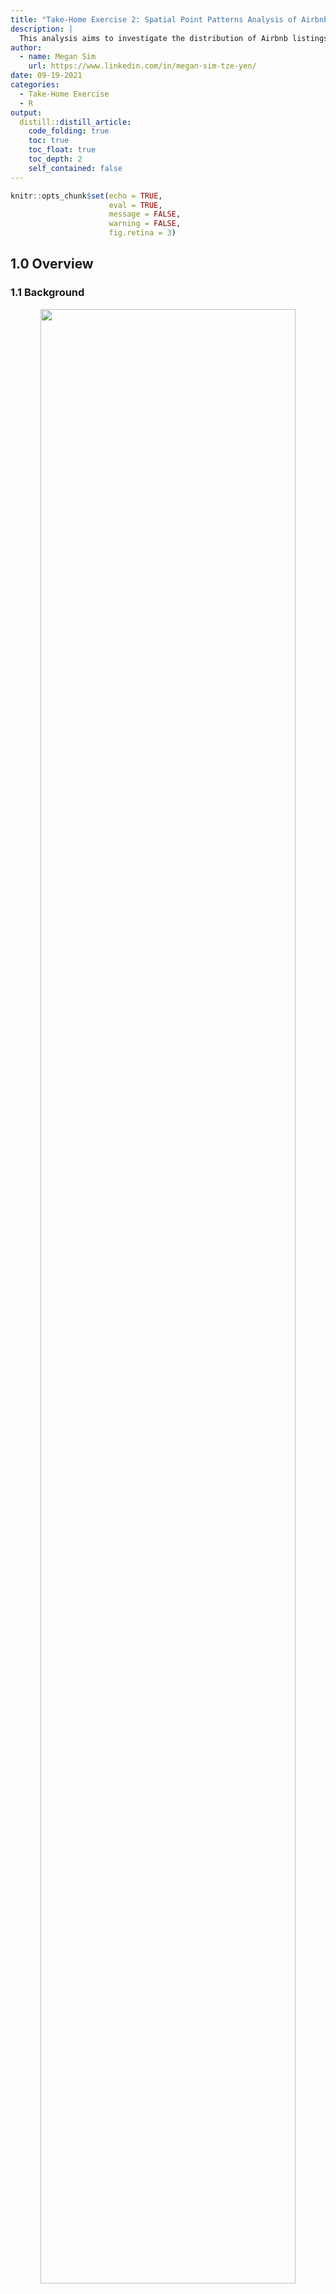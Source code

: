 ```yaml
---
title: "Take-Home Exercise 2: Spatial Point Patterns Analysis of Airbnb Listings in Singapore"
description: |
  This analysis aims to investigate the distribution of Airbnb listings and how location factors affect it.
author:
  - name: Megan Sim
    url: https://www.linkedin.com/in/megan-sim-tze-yen/
date: 09-19-2021
categories:
  - Take-Home Exercise
  - R
output:
  distill::distill_article:
    code_folding: true
    toc: true
    toc_float: true
    toc_depth: 2
    self_contained: false
---
```



```r
knitr::opts_chunk$set(echo = TRUE, 
                      eval = TRUE,
                      message = FALSE,
                      warning = FALSE,
                      fig.retina = 3)
```

## 1.0 Overview

### 1.1 Background
<center>
![](images/airbnb_email.jpg){width=90%}
</center>
*The email that started Airbnb. [Source](https://twitter.com/Bill_Gross/status/699646672125558784?)*

From a couple of air mattresses and a complimentary breakfast at $80/night to a billion-dollar international business, Airbnb stands as one of the greatest success stories of the sharing economy. Their peer-to-peer model of short-term home-sharing have found a foothold worldwide: from Washington DC to New Delhi, from Shanghai to Havana - convenient locations at low cost have garnered great support from hosts and travellers alike.

And how has Singapore accommodated this sector of the sharing revolution? 

Turns out: it hasn't. [Short-term rentals of less than three months remain illegal](https://www.channelnewsasia.com/singapore/no-change-3-month-minimum-stay-duration-private-residential-properties-ura-877211) in Singapore - 6 months if you're renting out a HDB. In addition, there's an [occupancy limit](https://irblaw.com.sg/learning-centre/airbnb-legal-singapore/) for those looking to rent out their HDBs: 6 persons for a 3-room flat, and 9 persons for a 4-room flat or larger. An extensive public consultation spanning 4 years came back with the conclusion: you might be alright with renting out your home, but [your neighbours aren't](https://www.todayonline.com/singapore/short-term-home-sharing-remains-illegal-singapore-airbnb-disappointed). Security concerns, a loss of privacy, causing disturbances within the neighbourhood or even damaging common facilities are among the top concerns of private homeowners - and this sentiment comes across in the strict regulatory framework for renting out short-term accommodations.

Airbnb's setbacks aren't solely with government restrictions: with 2020 came the COVID-19 global pandemic, which caused significant upheaval in the lives of many - arguably, the lives of every. As [this paper](https://espace.library.uq.edu.au/view/UQ:ab59afd/Airbnb_Before_During_and_After_COVID19.pdf?dsi_version=e54855794274f8f32a6d5c5132254f51#page=132) points out, Airbnb hosts were 'spoiled by high returns and the prospect of the ever-increasing growth of the Airbnb market' pre-COVID, only to be hit with cancelled bookings and overwhelming financial pressure that lead to (temporary) exodus from the short-term rental market, or transition into long-term rentals. 

In the context of Singapore, how do these two play into Airbnb accommodations?

### 1.2 Problem Statement
There are two parts to our analysis that we want to investigate, namely: 

- [A] how the distribution of Airbnb listings are affected by location factors (such as MRTs, tourist locations etc.)
- [B] the impact of COVID-19 on Airbnb listings in Singapore (a comparison of the pre- and post-COVID-19 listings)

## 2.0 Setup

### 2.1 Packages Used
The R packages we'll use for this analysis are:

- [**sf**](https://cran.r-project.org/web/packages/sf/index.html): used for importing, managing, and processing geospatial data
- [**tidyverse**](https://www.tidyverse.org/): a collection of packages for data science tasks
- [**tmap**](https://cran.r-project.org/web/packages/tmap/index.html): used for creating thematic maps, such as choropleth and bubble maps
- [**spatstat**](https://spatstat.org/): used for point pattern analysis
- [**raster**](https://cran.r-project.org/web/packages/raster/): reads, writes, manipulates, analyses and models gridded spatial data (i.e. raster-based geographical data)
- [**maptools**](https://cran.r-project.org/web/packages/maptools/index.html): a set of tools for manipulating geographic data
- [**rgdal**](https://cran.r-project.org/web/packages/rgdal/index.html): provides bindings to the Geospatial Data Analysis Library (GDAL) and used for projectoin/transforamtion operations
- [**kableExtra**](https://haozhu233.github.io/kableExtra/): an extension of kable, used for table customisation
- [**plotly**](https://plotly.com/r/): used for creating interactive web graphics, and can be used in conjunction with ggplot2 with the `ggplotly()` function
- [**ggthemes**](https://cran.r-project.org/web/packages/ggthemes/index.html): an extension of ggplot2, with more advanced themes for plotting
- [**onemapsgapi**](https://cran.r-project.org/web/packages/onemapsgapi/index.html): used to query Singapore-specific spatial data, alongside additional functionalities. Recommended readings: [Vignette](https://cran.r-project.org/web/packages/onemapsgapi/vignettes/onemapsgapi_vignette.html) and [Documentation](https://www.onemap.gov.sg/docs/)

In addition, the following **tidyverse** packages will be used:

- **readr** for importing delimited files (.csv)
- **tidyr** for manipulating and tidying data
- **dplyr** for wrangling and transforming data
- **ggplot2** for visualising data

```r
# initialise a list of required packages
packages = c('sf', 'tidyverse', 'tmap', 'spatstat', 'raster', 'maptools', 'rgdal',
             'kableExtra', 'plotly', 'ggthemes', 'onemapsgapi')

# for each package, check if installed and if not, install it
for (p in packages){
  if(!require(p, character.only = T)){
    install.packages(p)
  }
  library(p,character.only = T)
}
```

### 2.2 Datasets Used

```r
# initialise a dataframe of our geospatial and aspatial dataset details
datasets <- data.frame(
  Type=c("Geospatial",
         "Geospatial",
         "Geospatial",
         "Geospatial",
         "Geospatial",
         
         "Aspatial",
         "Aspatial",
         "Aspatial",
         "Aspatial",
         "Aspatial",
         "Aspatial",
         "Aspatial",
         "Aspatial",
         "Aspatial"),
  
  Name=c("Singapore National Boundary `CostalOutline`",
         "Master Plan 2014 Subzone Boundary (Web) `MP14_SUBZONE_WEB_PL`",
         "MRT & LRT Locations Aug 2021 `MRTLRTStnPtt`",
         "Bus Stop Locations Aug 2021 `BusStop`",
         "Taxi Stand Locations Aug 2021 `TaxiStop`",
         
         "Singapore Airbnb Listings June 2019",
         "Singapore Airbnb Listings July 2021",
         "Hotels",
         "Tourism",
         "Historic Sites",
         "Hotel Locations",
         "Moneychanger Locations",
         "Monuments",
         "Museums"),
  
  Format=c(".shp", 
           ".shp", 
           ".shp", 
           ".shp", 
           ".shp", 
           
           ".csv",
           ".csv",
           ".csv",
           ".csv",
           ".kml",
           ".kml",
           ".kml",
           ".kml",
           ".kml"),
  
  Source=c("[data.gov.sg](https://data.gov.sg/dataset/national-map-polygon)",
           "[data.gov.sg](https://data.gov.sg/dataset/master-plan-2014-subzone-boundary-web)",
           "[LTA Data Mall](https://datamall.lta.gov.sg/content/datamall/en/search_datasets.html?searchText=mrt)",
           "[LTA Data Mall](https://datamall.lta.gov.sg/content/datamall/en/search_datasets.html?searchText=bus%20stop)",
           "[LTA Data Mall](https://datamall.lta.gov.sg/content/datamall/en/search_datasets.html?searchText=taxi)",
           
           "[Inside Airbnb](http://insideairbnb.com/get-the-data.html)",
           "[Inside Airbnb](http://insideairbnb.com/get-the-data.html)",
           "[OneMap API](https://www.onemap.gov.sg/docs/)",
           "[OneMap API](https://www.onemap.gov.sg/docs/)",
           "[data.gov.sg](https://data.gov.sg/dataset/historic-sites)",
           "[data.gov.sg](https://data.gov.sg/dataset/hotels)",
           "[data.gov.sg](https://data.gov.sg/dataset/locations-of-money-changer)",
           "[data.gov.sg](https://data.gov.sg/dataset/monuments)",
           "[data.gov.sg](https://data.gov.sg/dataset/museums)")
  )

# with reference to this guide on kableExtra:
# https://cran.r-project.org/web/packages/kableExtra/vignettes/awesome_table_in_html.html
# kable_material is the name of the kable theme
# 'hover' for to highlight row when hovering, 'scale_down' to adjust table to fit page width
library(knitr)
library(kableExtra)
kable(head(datasets), caption="Datasets Used") %>%
  kable_material("hover", latex_options="scale_down")
```

>Note: due to authorisation issues with the OneMap API, I chose to download the datasets from either [Data.gov.sg](https://data.gov.sg/) or [LTA Data Mall](https://datamall.lta.gov.sg/content/datamall/en.html) instead; However, they are all available as themes on OneMap. The list of available themes from the OneMap API was referenced from [this document](https://www.tech.gov.sg/files/media/media-releases/2013/04/factsheetOneMappdf.pdf)

## 3.0 Data Wrangling: Geospatial Data


### 3.1 Importing Geospatial Data

### 3.2 Data Pre-Processing

## 4.0 Data Wrangling: Aspatial Data

### 4.1 Importing Aspatial Data

### 4.2 Data Pre-Processing

## 5.0 [A] Airbnb Distribution in 2019: Exploratory Spatial Data Analysis

## 6.0 [A] Airbnb Distribution in 2019: Second-order Spatial Point Patterns Analysis

## 7.0 [B] Impact of COVID-19: Exploratory Spatial Data Analysis

## 8.0 [B] Impact of COVID-19: Second-order Spatial Point Patterns Analysis

## 9.0 Conclusions

## 10.0 Acknowledgements
Once again, thank you Prof. Kam for our IS415 Geospatial Analytics and Applications course materials & resources `r emo::ji("smile")` 
